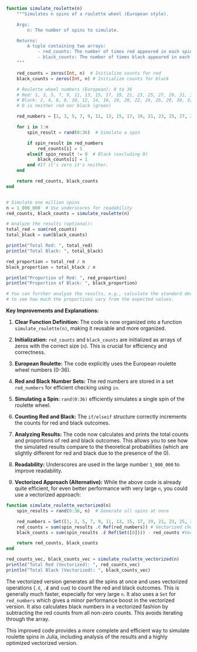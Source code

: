 ```julia
function simulate_roulette(n)
    """Simulates n spins of a roulette wheel (European style).

    Args:
        n: The number of spins to simulate.

    Returns:
        A tuple containing two arrays:
            - red_counts: The number of times red appeared in each spin.
            - black_counts: The number of times black appeared in each spin.
    """

    red_counts = zeros(Int, n)  # Initialize counts for red
    black_counts = zeros(Int, n) # Initialize counts for black

    # Roulette wheel numbers (European): 0 to 36
    # Red: 1, 3, 5, 7, 9, 11, 13, 15, 17, 19, 21, 23, 25, 27, 29, 31, 33, 35
    # Black: 2, 4, 6, 8, 10, 12, 14, 16, 18, 20, 22, 24, 26, 28, 30, 32, 34, 36
    # 0 is neither red nor black (green)

    red_numbers = [1, 3, 5, 7, 9, 11, 13, 15, 17, 19, 21, 23, 25, 27, 29, 31, 33, 35]

    for i in 1:n
        spin_result = rand(0:36)  # Simulate a spin

        if spin_result in red_numbers
            red_counts[i] = 1
        elseif spin_result != 0  # Black (excluding 0)
            black_counts[i] = 1
        end #If it's zero it's neither.
    end

    return red_counts, black_counts
end


# Simulate one million spins
n = 1_000_000  # Use underscores for readability
red_counts, black_counts = simulate_roulette(n)

# Analyze the results (optional):
total_red = sum(red_counts)
total_black = sum(black_counts)

println("Total Red: ", total_red)
println("Total Black: ", total_black)

red_proportion = total_red / n
black_proportion = total_black / n

println("Proportion of Red: ", red_proportion)
println("Proportion of Black: ", black_proportion)

# You can further analyze the results, e.g., calculate the standard deviation
# to see how much the proportions vary from the expected values.
```

**Key Improvements and Explanations:**

1. **Clear Function Definition:** The code is now organized into a function `simulate_roulette(n)`, making it reusable and more organized.

2. **Initialization:** `red_counts` and `black_counts` are initialized as arrays of zeros with the correct size (`n`). This is crucial for efficiency and correctness.

3. **European Roulette:** The code explicitly uses the European roulette wheel numbers (0-36).

4. **Red and Black Number Sets:**  The red numbers are stored in a set `red_numbers` for efficient checking using `in`.

5. **Simulating a Spin:** `rand(0:36)` efficiently simulates a single spin of the roulette wheel.

6. **Counting Red and Black:** The `if/elseif` structure correctly increments the counts for red and black outcomes.

7. **Analyzing Results:** The code now calculates and prints the total counts and proportions of red and black outcomes.  This allows you to see how the simulated results compare to the theoretical probabilities (which are slightly different for red and black due to the presence of the 0).

8. **Readability:** Underscores are used in the large number `1_000_000` to improve readability.

9. **Vectorized Approach (Alternative):** While the above code is already quite efficient, for even better performance with very large `n`, you could use a vectorized approach:

```julia
function simulate_roulette_vectorized(n)
    spin_results = rand(0:36, n)  # Generate all spins at once

    red_numbers = Set([1, 3, 5, 7, 9, 11, 13, 15, 17, 19, 21, 23, 25, 27, 29, 31, 33, 35])
    red_counts = sum(spin_results .∈ Ref(red_numbers)) # Vectorized check and sum
    black_counts = sum(spin_results .∉ Ref(Set([0]))) - red_counts #Vectorized sum for black numbers. Subtract red counts from all non zero counts.

    return red_counts, black_counts
end

red_counts_vec, black_counts_vec = simulate_roulette_vectorized(n)
println("Total Red (Vectorized): ", red_counts_vec)
println("Total Black (Vectorized): ", black_counts_vec)
```

The vectorized version generates all the spins at once and uses vectorized operations (`.∈`, `.∉` and `sum`) to count the red and black outcomes. This is generally much faster, especially for very large `n`.  It also uses a `Set` for `red_numbers` which gives a minor performance boost in the vectorized version. It also calculates black numbers in a vectorized fashion by subtracting the red counts from all non-zero counts. This avoids iterating through the array.

This improved code provides a more complete and efficient way to simulate roulette spins in Julia, including analysis of the results and a highly optimized vectorized version.
